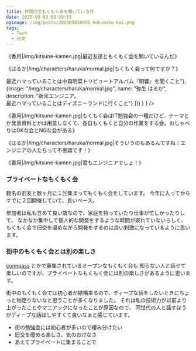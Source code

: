 ```yaml
---
title: 仲間内でもくもく会を開いている件
date: 2025-05-03 09:59:53
ogimage: /img/posts/202505030959_mokumoku-kai.png
tags:
  - Tech
  - 日常
---
```


《香月|/img/kitsune-kamen.jpg|最近友達ともくもく会を開いているんだ》

《はるか|/img/characters/haruka/normal.jpg|もくもく会って何ですか？》

<div dangerouslySetInnerHTML={
  { __html: comp.charactersPanel({characters: [
    {image: "/img/kitsune-kamen.jpg", name: "馬場 香月", description: "フルスタックエンジニア。<br/> 最近ハマっていることは中森明菜トリビュートアルバム『明響』を聞くこと"},
    {image: "/img/characters/haruka/normal.jpg", name: "弥生 はるか", description: "新米エンジニア。<br/> 最近ハマっていることはディズニーランドに行くこと"}
  ]}) }
} />

《香月|/img/kitsune-kamen.jpg|もくもく会はIT勉強会の一種だけど、テーマとか発表資料とかは用意しなくて、各自もくもくと自分の作業をする会。おしゃべりはOKな会とNGな会がある》

《はるか|/img/characters/haruka/normal.jpg|そういうのもあるんですね！エンジニアの人たちって不思議です！》

《香月|/img/kitsune-kamen.jpg|君もエンジニアでしょ！》

### プライベートなもくもく会

数名の旧友と数ヶ月に１回集まってもくもく会をしています。
今年に入ってからすでに２回開催していて、良いペース。

参加者は私も含めて良い歳なので、家庭を持っていたり仕事が忙しかったりして、
なかなか集中して個人的な開発をするような時間が取れていないらしく、
もくもく会で旧交を温めながら開発をするのは良い刺激になっているように思います。

### 街中のもくもく会とは別の楽しさ

[connpass](https://connpass.com/) とかで募集されているオープンなもくもく会も
知らない人と話せて楽しいのですが、プライベートなもくもく会には別の楽しさがあるように思います。

街中のもくもく会では初心者が結構来るので、ディープな話をしたいときにちょっと物足りないなと思うことが多くなりました。
それは私の技術力が以前より上がったことやマニアックになったことが原因なので、
同世代の人と話すほうがディープな話はしやすくて良いなぁと感じています。



* 街の勉強会には初心者が多いので棲み分けたい
* 旧交を暖める楽しさ、気のおけなさ
* あえてプライベートに集まることで
